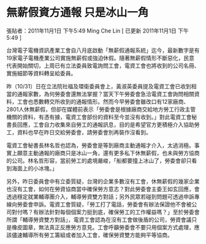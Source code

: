# 無薪假資方通報 只是冰山一角

張貼者：2011年11月1日 下午5:49 Ming Che Lin  [ 已更新 2011年11月1日 下午5:49 ]

台灣電子電機資訊產業工會自八月底啟動「無薪假通報系統」迄今，最新數字是有19家電子電機產業公司實施無薪假或強迫休假。隨著無薪假情形不斷惡化，民意代表開始關切，上周已有立法委員致電詢問工會，電資工會也將收到的公司名冊、實施細節等資料轉呈給委員。  

昨（10/31）日在立法院社福及環衛委員會上，黃淑英委員提及電資工會已收到相當的通報家數，為何勞委會還無法掌握？當天下午勞委會急洽電資工會詢問相關資料，工會也悉數轉交所收到的通報情形。然而今早勞委會雖改口有12家廠商、2801人休無薪假，但卻在媒體前表示「勞委會是根據廠商交給地方勞工行政主管機關的資料，有憑有據，電資工會部份的資料至今並沒有收到。」對此電資工會秘書長回應，工會自力收集來自勞工的通報訊息，目的是希望官方更積極介入協助勞工，資料也早在昨日交給勞委會，請勞委會別再裝作沒看到。  

電資工會秘書長林名哲也認為，勞委會是等到廠商主動通報才介入，太過消極。事實上願意主動通報的廠商只是冰山一角，還有更多私下休無薪假，也未與勞方協商的公司。林名哲形容，當前勞工的處境嚴峻，「船都要撞上冰山了，勞委會卻只看到海面上的小冰塊。」  

另外，昨日委員會中有立委質疑，台灣的企業多數沒有工會，休無薪假的幾家企業也沒有工會，如何在勞資協商當中確保勞方意志？對此勞委會主委王如玄回應，會透過穩定就業輔導團介入，輔導勞資雙方對話；另外民眾若碰到問題可透過申訴專線向勞委會申訴。電資工會質疑，「勞工打了電話，勞委會有辦法保證他不會被公司對付嗎？有辦法針對每個個案力挺到底，確保勞工的工作權益嗎？」至於勞委會所謂「輔導勞資雙方對話」，電資工會認為在沒有工會做後盾的公司，勞資會議只是橡皮圖章，無法真正反應勞方意見。工會呼籲勞委會不要只用個案方式處理，應該儘速輔導所有勞工籌組或者加入工會，確保勞資雙方能夠平等協商。